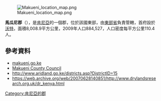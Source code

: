 [[Image:Makueni_location_map.png|right]]

'''馬瓜尼郡'''（{{lang-sw|Kaunti ya Makueni}}），是[[肯尼亞|肯尼亞]]的一個郡，位於該國東部，由[[東部省_(肯尼亞)|東部省]]負責管轄，首府設於[[沃特_(肯尼亞)|沃特]]，面積8,008.9平方公里，2009年人口884,527，人口密度每平方公里110.4人。

==參考資料==
*[http://makueni.go.ke/ makueni.go.ke] {{Wayback|url=http://makueni.go.ke/ |date=20130913160935 }}
*[https://web.archive.org/web/20101006034812/http://www.makuenicounty.or.ke/ Makueni County Council]
*http://www.aridland.go.ke/districts.asp?DistrictID=15{{dead link|date=十一月 2017 |bot=InternetArchiveBot }}
*https://web.archive.org/web/20070628140851/http://www.drylandsresearch.org.uk/dr_kenya.html

{{coord|1|48|S|37|37|E|region:KE-400_type:adm2nd_source:kolossus-dewiki|display=title}}

{{Kenya-geo-stub}}
[[Category:肯尼亞的郡|Category:肯尼亞的郡]]